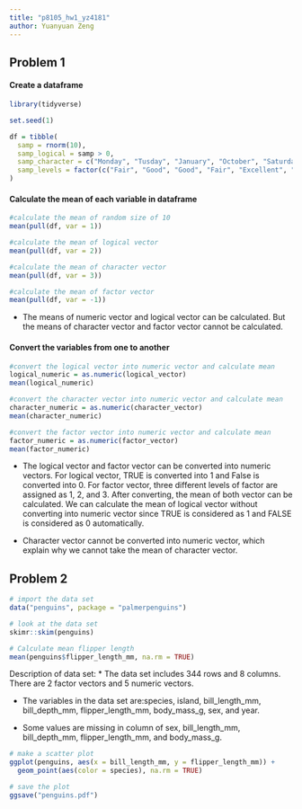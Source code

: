 ```yaml
---
title: "p8105_hw1_yz4181"
author: Yuanyuan Zeng
---
```


## Problem 1 

#### Create a dataframe

```r
library(tidyverse)
```

```r
set.seed(1)

df = tibble(
  samp = rnorm(10),
  samp_logical = samp > 0,
  samp_character = c("Monday", "Tusday", "January", "October", "Saturday", "June", "Friday", "April", "March", "Sunday" ),
  samp_levels = factor(c("Fair", "Good", "Good", "Fair", "Excellent", "Fair", "Good", "Excellent", "Fair", "Excellent"))
)
```


#### Calculate the mean of each variable in dataframe
```r
#calculate the mean of random size of 10
mean(pull(df, var = 1))

#calculate the mean of logical vector
mean(pull(df, var = 2))

#calculate the mean of character vector
mean(pull(df, var = 3))

#calculate the mean of factor vector
mean(pull(df, var = -1))
```
* The means of numeric vector and logical vector can be calculated. But the means of character vector and factor vector cannot be calculated.


#### Convert the variables from one to another
```r
#convert the logical vector into numeric vector and calculate mean
logical_numeric = as.numeric(logical_vector)
mean(logical_numeric)

#convert the character vector into numeric vector and calculate mean
character_numeric = as.numeric(character_vector)
mean(character_numeric)

#convert the factor vector into numeric vector and calculate mean
factor_numeric = as.numeric(factor_vector)
mean(factor_numeric)
```
* The logical vector and factor vector can be converted into numeric vectors. For logical vector, TRUE is converted into 1 and False is converted into 0. For factor vector, three different levels of factor are assigned as 1, 2, and 3. After converting, the mean of both vector can be calculated. We can calculate the mean of logical vector without converting into numeric vector since TRUE is considered as 1 and FALSE is considered as 0 automatically. 

* Character vector cannot be converted into numeric vector, which explain why we cannot take the mean of character vector.


## Problem 2

```r
# import the data set
data("penguins", package = "palmerpenguins")

# look at the data set
skimr::skim(penguins)

# Calculate mean flipper length
mean(penguins$flipper_length_mm, na.rm = TRUE)
```

Description of data set:
* The data set includes 344 rows and 8 columns. There are 2 factor vectors and 5 numeric vectors. 

* The variables in the data set are:species, island, bill_length_mm, bill_depth_mm, flipper_length_mm, body_mass_g, sex, and year. 

* Some values are missing in column of sex, bill_length_mm, bill_depth_mm, flipper_length_mm, and  body_mass_g. 


```r
# make a scatter plot
ggplot(penguins, aes(x = bill_length_mm, y = flipper_length_mm)) +
  geom_point(aes(color = species), na.rm = TRUE)
```

```r
# save the plot
ggsave("penguins.pdf")
```